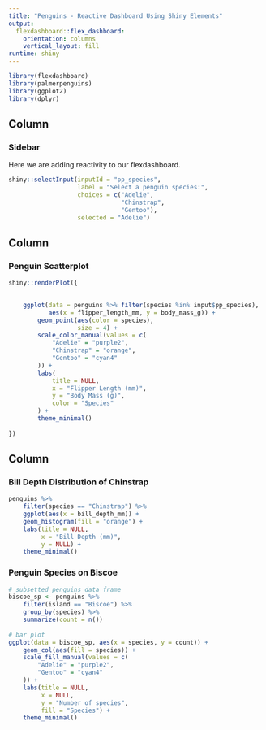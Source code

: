 ```yaml
---
title: "Penguins - Reactive Dashboard Using Shiny Elements"
output: 
  flexdashboard::flex_dashboard:
    orientation: columns
    vertical_layout: fill
runtime: shiny
---
```


```r
library(flexdashboard)
library(palmerpenguins)
library(ggplot2)
library(dplyr)
```

Column {.sidebar}
---

### Sidebar

Here we are adding reactivity to our flexdashboard.

```r
shiny::selectInput(inputId = "pp_species",
                   label = "Select a penguin species:",
                   choices = c("Adelie", 
                               "Chinstrap",
                               "Gentoo"),
                   selected = "Adelie")
```



Column {data-width=650}
-----------------------------------------------------------------------

### Penguin Scatterplot

```r

shiny::renderPlot({
    

    ggplot(data = penguins %>% filter(species %in% input$pp_species), 
           aes(x = flipper_length_mm, y = body_mass_g)) +
        geom_point(aes(color = species),
                   size = 4) +
        scale_color_manual(values = c(
            "Adelie" = "purple2",
            "Chinstrap" = "orange",
            "Gentoo" = "cyan4"
        )) +
        labs(
            title = NULL,
            x = "Flipper Length (mm)",
            y = "Body Mass (g)",
            color = "Species"
        ) +
        theme_minimal()
    
})
```

Column {data-width=350}
-----------------------------------------------------------------------

### Bill Depth Distribution of Chinstrap

```r
penguins %>%
    filter(species == "Chinstrap") %>%
    ggplot(aes(x = bill_depth_mm)) +
    geom_histogram(fill = "orange") +
    labs(title = NULL,
         x = "Bill Depth (mm)",
         y = NULL) +
    theme_minimal()
```

### Penguin Species on Biscoe

```r
# subsetted penguins data frame
biscoe_sp <- penguins %>% 
    filter(island == "Biscoe") %>% 
    group_by(species) %>% 
    summarize(count = n())
    
# bar plot 
ggplot(data = biscoe_sp, aes(x = species, y = count)) +
    geom_col(aes(fill = species)) +
    scale_fill_manual(values = c(
        "Adelie" = "purple2",
        "Gentoo" = "cyan4"
    )) +
    labs(title = NULL,
         x = NULL,
         y = "Number of species",
         fill = "Species") +
    theme_minimal() 
```


